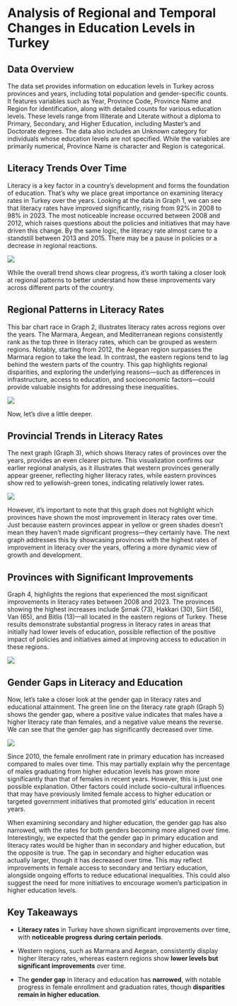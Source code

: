 # **Analysis of Regional and Temporal Changes in Education Levels in Turkey**

## Data Overview

The data set provides information on education levels in Turkey across provinces and years, including total population and gender-specific counts. It features variables such as Year, Province Code, Province Name and Region for identification, along with detailed counts for various education levels. These levels range from Illiterate and Literate without a diploma to Primary, Secondary, and Higher Education, including Master’s and Doctorate degrees. The data also includes an Unknown category for individuals whose education levels are not specified. While the variables are primarily numerical, Province Name is character and Region is categorical.

## Literacy Trends Over Time

Literacy is a key factor in a country's development and forms the foundation of education. That’s why we place great importance on examining literacy rates in Turkey over the years. Looking at the data in Graph 1, we can see that literacy rates have improved significantly, rising from 92% in 2008 to 98% in 2023. The most noticeable increase occurred between 2008 and 2012, which raises questions about the policies and initiatives that may have driven this change. By the same logic, the literacy rate almost came to a standstill between 2013 and 2015. There may be a pause in policies or a decrease in regional reactions.

![](RTIST_Average_Literacy_Rate_Over_the_Years_TURKEYGENERAL.png)

While the overall trend shows clear progress, it’s worth taking a closer look at regional patterns to better understand how these improvements vary across different parts of the country.

## Regional Patterns in Literacy Rates

This bar chart race in Graph 2, illustrates literacy rates across regions over the years. The Marmara, Aegean, and Mediterranean regions consistently rank as the top three in literacy rates, which can be grouped as western regions. Notably, starting from 2012, the Aegean region surpasses the Marmara region to take the lead. In contrast, the eastern regions tend to lag behind the western parts of the country. This gap highlights regional disparities, and exploring the underlying reasons—such as differences in infrastructure, access to education, and socioeconomic factors—could provide valuable insights for addressing these inequalities.

![](RTIST_Average_Literacy_Rate_Over_the_Years.gif)

Now, let’s dive a little deeper.

## Provincial Trends in Literacy Rates

The next graph (Graph 3), which shows literacy rates of provinces over the years, provides an even clearer picture. This visualization confirms our earlier regional analysis, as it illustrates that western provinces generally appear greener, reflecting higher literacy rates, while eastern provinces show red to yellowish-green tones, indicating relatively lower rates.

![](RTIST_Percentage_of_Literacy_Relative_to_the_General_Population.gif)

However, it’s important to note that this graph does not highlight which provinces have shown the most improvement in literacy rates over time. Just because eastern provinces appear in yellow or green shades doesn’t mean they haven’t made significant progress—they certainly have. The next graph addresses this by showcasing provinces with the highest rates of improvement in literacy over the years, offering a more dynamic view of growth and development.

## Provinces with Significant Improvements

Graph 4, highlights the regions that experienced the most significant improvements in literacy rates between 2008 and 2023. The provinces showing the highest increases include Şırnak (73), Hakkari (30), Siirt (56), Van (65), and Bitlis (13)—all located in the eastern regions of Turkey. These results demonstrate substantial progress in literacy rates in areas that initially had lower levels of education, possible reflection of the positive impact of policies and initiatives aimed at improving access to education in these regions.

![](RTIST_Top10_Provinces_with_Greatest_Change_in_Illiteracy_Rate.png)

## Gender Gaps in Literacy and Education

Now, let’s take a closer look at the gender gap in literacy rates and educational attainment. The green line on the literacy rate graph (Graph 5) shows the gender gap, where a positive value indicates that males have a higher literacy rate than females, and a negative value means the reverse. We can see that the gender gap has significantly decreased over time.

![](RTIST_Average_Gender_Educ_Rate_Gap_Over_the_Years.png)

Since 2010, the female enrollment rate in primary education has increased compared to males over time. This may partially explain why the percentage of males graduating from higher education levels has grown more significantly than that of females in recent years. However, this is just one possible explanation. Other factors could include socio-cultural influences that may have previously limited female access to higher education or targeted government initiatives that promoted girls' education in recent years.

When examining secondary and higher education, the gender gap has also narrowed, with the rates for both genders becoming more aligned over time. Interestingly, we expected that the gender gap in primary education and literacy rates would be higher than in secondary and higher education, but the opposite is true. The gap in secondary and higher education was actually larger, though it has decreased over time. This may reflect improvements in female access to secondary and tertiary education, alongside ongoing efforts to reduce educational inequalities. This could also suggest the need for more initiatives to encourage women's participation in higher education levels.

## Key Takeaways

-   **Literacy rates** in Turkey have shown significant improvements over time, with **noticeable progress** **during certain periods**.

-   Western regions, such as Marmara and Aegean, consistently display higher literacy rates, whereas eastern regions show **lower levels but significant improvements** over time.

-   The **gender gap** in literacy and education has **narrowed**, with notable progress in female enrollment and graduation rates, though **disparities remain in higher education**.
